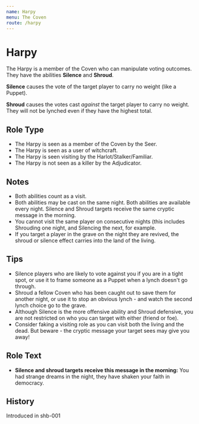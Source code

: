 ```yaml
---
name: Harpy
menu: The Coven
route: /harpy
---
```



# Harpy

The Harpy is a member of the Coven who can manipulate voting outcomes. They have the abilities **Silence** and **Shroud**.

**Silence** causes the vote of the target player to carry no weight (like a Puppet).

**Shroud** causes the votes cast _against_ the target player to carry no weight. They will not be lynched even if they have the highest total.

## Role Type

- The Harpy is seen as a member of the Coven by the Seer.
- The Harpy is seen as a user of witchcraft.
- The Harpy is seen visiting by the Harlot/Stalker/Familiar.
- The Harpy is not seen as a killer by the Adjudicator.

## Notes

- Both abilities count as a visit.
- Both abilities may be cast on the same night. Both abilities are available every night. Silence and Shroud targets receive the same cryptic message in the morning.
- You cannot visit the same player on consecutive nights (this includes Shrouding one night, and Silencing the next, for example.
- If you target a player in the grave on the night they are revived, the shroud or silence effect carries into the land of the living.

## Tips

- Silence players who are likely to vote against you if you are in a tight spot, or use it to frame someone as a Puppet when a lynch doesn't go through.
- Shroud a fellow Coven who has been caught out to save them for another night, or use it to stop an obvious lynch - and watch the second lynch choice go to the grave.
- Although Silence is the more offensive ability and Shroud defensive, you are not restricted on who you can target with either (friend or foe).
- Consider faking a visiting role as you can visit both the living and the dead. But beware - the cryptic message your target sees may give you away!

## Role Text

- **Silence and shroud targets receive this message in the morning:** You had strange dreams in the night, they have shaken your faith in democracy.

## History

<Timeline lineColor="white">
  <Event interval="2017-10-19">Introduced in shb-001</Event>
</Timeline>
